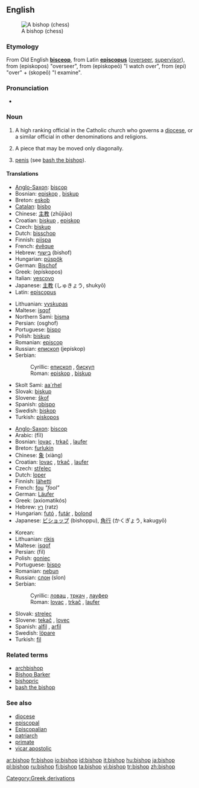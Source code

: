 {{wikipedia|Bishop}}
==English==
[[Image:Chess bishop 0970.jpg|thumb|A bishop (chess)]]

===Etymology===
From Old English '''[[bisceop]]''', from Latin '''[[episcopus]]''' ([[overseer]], [[supervisor]]), from {{AGr.}} '''{{polytonic|[[ἐπίσκοπος]]}}''' (episkopos) "overseer", from '''{{polytonic|[[ἐπισκοπέω]]}}''' (episkopeō) "I watch over", from '''{{polytonic|[[ἐπί]]}}''' (epi) "over" + '''{{polytonic|[[σκοπέω]]}}''' (skopeō) "I examine".

===Pronunciation===
*{{IPA|/ˈbɪʃəp/}}

===Noun===
{{en-noun}}

# A high ranking official in the Catholic church who governs a [[diocese]], or a similar official in other denominations and religions.
# {{context|Chess}} A piece that may be moved only diagonally.
# {{slang}} [[penis]] (see [[bash the bishop]]).

====Translations====
{{trans-top|church official}}
*[[Anglo-Saxon]]: [[biscop]] {{m}}
*Bosnian: [[episkop]] {{m}}, [[biskup]] {{m}}
*Breton: [[eskob]] {{m}}
*[[Catalan]]: [[bisbo]] {{m}}
*Chinese: [[主教]] (zhǔjiào)
*Croatian: [[biskup]] {{m}}, [[episkop]] {{m}}
*Czech: [[biskup]] {{m}}
*Dutch: [[bisschop]] {{m}}
*Finnish: [[piispa]]
*French: [[évêque]] {{m}}
*Hebrew: [[בישוף]] (bishof) {{m}}
*Hungarian: [[püspök]]
*German: [[Bischof]] {{m}}
*Greek: {{t|el|επίσκοπος|m|}} (epískopos)
*Italian: [[vescovo]] {{m}}
*Japanese: [[主教]] (しゅきょう, shukyō)
*Latin: [[episcopus]] {{m}}
{{trans-mid}}
*Lithuanian: [[vyskupas]] {{m}}
*Maltese: [[isqof]]
*Northern Sami: [[bisma]]
*Persian: {{FAchar|[[اسقف]]}} (osghof)
*Portuguese: [[bispo]] {{m}}
*Polish: [[biskup]] {{m}}
*Romanian: [[episcop]] {{m}}
*Russian: [[епископ]] (jepískop) {{m}}
*Serbian:
*:Cyrillic: [[епископ]] {{m}}, [[бискуп]] {{m}}
*:Roman: [[episkop]] {{m}}, [[biskup]] {{m}}
*Skolt Sami: [[aa´rhel]]
*Slovak: [[biskup]] {{m}}
*Slovene: [[škof]] {{m}}
*Spanish: [[obispo]] {{m}}
*Swedish: [[biskop]] {{c}}
*Turkish: [[piskopos]]
{{trans-bottom}}

{{trans-top|chess piece}}
*[[Anglo-Saxon]]: [[biscop]] {{m}}
*Arabic: {{ARchar|[[فيل]]}} (fīl) {{m}}
*Bosnian: [[lovac]] {{m}}, [[trkač]] {{m}}, [[laufer]] {{m}}
*Breton: [[furlukin]] {{m}}
*Chinese: [[象]] (xiàng)
*Croatian: [[lovac]] {{m}}, [[trkač]] {{m}}, [[laufer]] {{m}}
*Czech: [[střelec]] {{m}}
*Dutch: [[loper]] {{m}}
*Finnish: [[lähetti]]
*French: [[fou]] ''"fool"''
*German: [[Läufer]] {{m}}
*Greek: {{t+|el|αξιωματικός|m|}} (axiomatikós)
*Hebrew: [[רץ]] (ratz) {{f}}
*Hungarian: [[futó]] , [[futár]] , [[bolond]]
*Japanese: [[ビショップ]] (bishoppu), [[角行]] (かくぎょう, kakugyō)
{{trans-mid}}
*Korean: {{ko-inline|비숍|bisyop}}
*Lithuanian: [[rikis]] {{m}}
*Maltese: [[isqof]]
*Persian: {{FAchar|[[فیل]]}} (fil)
*Polish: [[goniec]] {{m}}
*Portuguese: [[bispo]] {{m}}
*Romanian: [[nebun]] {{m}}
*Russian: [[слон]] (slon) {{m}}
*Serbian:
*:Cyrillic: [[ловац]] {{m}}, [[тркач]] {{m}}, [[лауфер]] {{m}}
*:Roman: [[lovac]] {{m}}, [[trkač]] {{m}}, [[laufer]] {{m}}
*Slovak: [[strelec]] {{m}}
*Slovene: [[tekač]] {{m}}, [[lovec]] {{m}}
*Spanish: [[alfil]] {{m}}, [[arfil]] {{m}}
*Swedish: [[löpare]] {{c}}
*Turkish: [[fil]]
{{trans-bottom}}

===Related terms===
*[[archbishop]]
*[[Bishop Barker]]
*[[bishopric]]
*[[bash the bishop]]

===See also===
*[[diocese]]
*[[episcopal]]
*[[Episcopalian]]
*[[patriarch]]
*[[primate]]
*[[vicar apostolic]]

[[Category:Greek derivations]]

[[ar:bishop]]
[[fr:bishop]]
[[io:bishop]]
[[id:bishop]]
[[it:bishop]]
[[hu:bishop]]
[[ja:bishop]]
[[pl:bishop]]
[[ru:bishop]]
[[fi:bishop]]
[[ta:bishop]]
[[vi:bishop]]
[[tr:bishop]]
[[zh:bishop]]